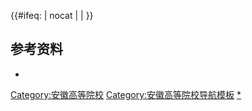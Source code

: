 {{Navbox
|name      = 安徽高等院校
|title     = [[安徽省高等学校列表|安徽高等院校]]
|state={{{state|autocollapse}}}
|image=
|style = text-align: left;
|groupstyle = text-align: center;
|listclass = hlist
|bodyclass = hlist
|above= 
* [[中国大陆高等学校列表]]
* [[安徽省教育厅]]

|group1 = [[中华人民共和国军事院校列表|军事院校]]
|list1 = 
* [[中国人民解放军陆军炮兵防空兵学院|陆军炮兵防空兵学院]]<sub>[[合肥市|合肥]]</sub><sup>[[中国人民解放军陆军|（陆军）]][[副军级]]本</sup>
* [[中国人民解放军陆军装甲兵学院|陆军装甲兵学院]]<sub>[[蚌埠市|蚌埠]]</sub><sup>[[中国人民解放军陆军|（陆军）]][[副军级]]本（分）</sup>
* [[中国人民解放军陆军军事交通学院汽车士官学校|陆军军事交通学院汽车士官学校]]<sub>[[蚌埠市|蚌埠]]</sub><sup>[[中国人民解放军陆军|（陆军）]][[副军级]]专（分）</sup>
* [[中国人民解放军海军士官学校|海军士官学校]]<sub>[[蚌埠市|蚌埠]]</sub><sup>[[中国人民解放军海军|（海军）]][[正师级]]专</sup>
|group2=[[中央部属高校|中央部属]]
|list2=
* [[中国科学技术大学]]<sup>[[中国科学院|（中科院属）]]{{线路名|#00D2D3<!--一流学科-->}}{{线路名|#D22630<!--985-->}}{{线路名|#0092BC<!--211-->}}{{线路名|#97D700<!--国重-->}}本</sup>
* [[合肥工业大学]]<sup>[[中华人民共和国教育部|（教育部属）]]{{线路名|#00D2D3<!--一流学科-->}}{{线路名|#0092BC<!--211-->}}{{线路名|#97D700<!--国重-->}}本</sup>

|group3=[[合肥市]]
|list3=
* [[中国科学技术大学]]<sup>{{线路名|#00D2D3<!--一流学科-->}}{{线路名|#D22630<!--985-->}}{{线路名|#0092BC<!--211-->}}{{线路名|#97D700<!--国重-->}}本</sup>
* [[合肥工业大学]]<sup>{{线路名|#00D2D3<!--一流学科-->}}{{线路名|#0092BC<!--211-->}}{{线路名|#97D700<!--国重-->}}本</sup>
* [[安徽大学]]<sup>[[省部共建大学|（省部共建）]]{{线路名|#00D2D3<!--一流学科-->}}{{线路名|#0092BC<!--211-->}}本</sup>
* [[安徽医科大学]]<sup>[[省部共建大学|（省部共建）]]{{线路名|#F4DA40<!--中西部-->}}本</sup>
* [[安徽农业大学]]<sup>[[省部共建大学|（省部共建）]]{{线路名|#F4DA40<!--中西部-->}}本</sup>
* [[安徽中医药大学]]<sup>本{{线路名|#F4DA40<!--中西部-->}}</sup>
* [[安徽建筑大学]]<sup>[[省部共建大学|（省部共建）]]本</sup>
* [[合肥学院]]<sup>本</sup>
* [[合肥师范学院]]<sup>本</sup>
* [[安徽艺术学院]]<sup>本</sup>
* [[巢湖学院]]<sup>本</sup>
----
* [[安徽新华学院]]<sup>民本</sup>
* [[安徽三联学院]]<sup>民本</sup>
* [[安徽文达信息工程学院]]<sup>民本</sup>
* [[安徽外国语学院]]<sup>民本</sup>
* [[合肥经济学院]]<sup>民本</sup>
* [[合肥城市学院]]<sup>民本</sup>
----
* [[安徽大学江淮学院]]<sup>民本独</sup>
* [[安徽医科大学临床医学院]]<sup>民本独</sup>
----
* [[安徽职业技术学院]]<sup>专</sup>
* [[安徽警官职业学院]]<sup>专</sup>
* [[合肥通用职业技术学院]]<sup>专</sup>
* [[安徽体育运动职业技术学院]]<sup>专</sup>
* [[安徽医学高等专科学校]]<sup>专</sup>
* [[安徽交通职业技术学院]]<sup>专</sup>
* [[安徽工业经济职业技术学院]]<sup>专</sup>
* [[安徽广播影视职业技术学院]]<sup>专</sup>
* [[安徽财贸职业学院]]<sup>专</sup>
* [[安徽新闻出版职业技术学院]]<sup>专</sup>
* [[安徽艺术职业学院]]<sup>专</sup>
* [[安徽工商职业学院]]<sup>专</sup>
* [[安徽电气工程职业技术学院]]<sup>专</sup>
* [[安徽城市管理职业学院]]<sup>专</sup>
* [[安徽中澳科技职业学院]]<sup>专</sup>
* [[安徽邮电职业技术学院]]<sup>专</sup>
* [[安徽林业职业技术学院]]<sup>专</sup>
* [[安徽公安职业学院]]<sup>专</sup>
* [[安徽国际商务职业学院]]<sup>专</sup>
* [[安徽审计职业学院]]<sup>专</sup>
* [[徽商职业学院]]<sup>专</sup>
* [[安徽汽车职业技术学院]]<sup>专</sup>
* [[合肥幼儿师范高等专科学校]]<sup>专</sup>
* [[安徽粮食工程职业学院]]<sup>专</sup>
* [[合肥职业技术学院]]<sup>专</sup>
* [[安徽水利水电职业技术学院]]<sup>专</sup>
----
* [[民办万博科技职业学院]]<sup>民专</sup>
* [[民办合肥经济技术职业学院]]<sup>民专</sup>
* [[民办合肥财经职业学院]]<sup>民专</sup>
* [[民办合肥滨湖职业技术学院]]<sup>民专</sup>
* [[安徽涉外经济职业学院]]<sup>民专</sup>
* [[合肥共达职业技术学院]]<sup>民专</sup>
* [[安徽绿海商务职业学院]]<sup>民专</sup>
* [[合肥信息技术职业学院]]<sup>民专</sup>
* [[合肥科技职业学院]]<sup>民专</sup>
----
* [[合肥市职工大学]]<sup>成</sup>
* [[安徽开放大学]]<sup>成</sup>
* [[合肥职工科技大学]]<sup>成</sup>
* [[安徽经济管理干部学院]]<sup>成</sup>

|group4=[[芜湖市]]
|list4=
* [[安徽师范大学]]<sup>[[省部共建大学|（省部共建）]]{{线路名|#F4DA40<!--中西部-->}}本</sup>
* [[安徽工程大学]]<sup>本{{线路名|#F4DA40<!--中西部-->}}</sup>
* [[皖南医学院]]<sup>本</sup>
* [[安徽信息工程学院]]<sup>民本</sup>
* [[安徽师范大学皖江学院]]<sup>民本独</sup>
* [[安徽商贸职业技术学院]]<sup>专</sup>
* [[芜湖职业技术学院]]<sup>专</sup>
* [[安徽中医药高等专科学校]]<sup>专</sup>
* [[安徽机电职业技术学院]]<sup>专</sup>
* [[安徽扬子职业技术学院]]<sup>民专</sup>

|group5=[[蚌埠市]]
|list5=
* [[安徽财经大学]]<sup>{{线路名|#F4DA40<!--中西部-->}}本</sup>
* [[蚌埠医学院]]<sup>本</sup>
* [[安徽科技学院|安徽科技学院龙湖校区]]<sup>本（分）</sup>
* [[蚌埠学院]]<sup>本</sup>
* [[蚌埠工商学院]]<sup>民本</sup>
* [[安徽电子信息职业技术学院]]<sup>专</sup>
* [[蚌埠经济技术职业学院]]<sup>民专</sup>

|group6=[[淮南市]]
|list6=
* [[安徽理工大学]]<sup>[[省部共建大学|（省部共建）]]{{线路名|#F4DA40<!--中西部-->}}本</sup>
* [[淮南师范学院]]<sup>本</sup>
* [[淮南联合大学]]<sup>专</sup>
* [[淮南职业技术学院]]<sup>专</sup>
* [[安徽工贸职业技术学院]]<sup>专</sup>
* [[安徽现代信息工程职业学院]]<sup>民专</sup>
* [[淮南市职工大学]]<sup>成</sup>

|group7=[[马鞍山市]]
|list7=
* [[安徽工业大学]]<sup>[[省部共建大学|（省部共建）]]{{线路名|#F4DA40<!--中西部-->}}本</sup>
* [[皖江工学院]]<sup>民本</sup>
* [[马鞍山学院]]<sup>民本</sup>
* [[安徽冶金科技职业学院]]<sup>专</sup>
* [[马鞍山师范高等专科学校]]<sup>专</sup>
* [[马鞍山职业技术学院]]<sup>专</sup>

|group8=[[淮北市]]
|list8=
* [[淮北师范大学]]<sup>[[省部共建大学|（省部共建）]]{{线路名|#F4DA40<!--中西部-->}}本</sup>
* [[淮北理工学院]]<sup>民本</sup>
* [[淮北职业技术学院]]<sup>专</sup>
* [[安徽矿业职业技术学院]]<sup>民专</sup>

|group9=[[铜陵市]]
|list9=
* [[铜陵学院]]<sup>本</sup>
* [[铜陵职业技术学院]]<sup>专</sup>
* [[安徽工业职业技术学院]]<sup>专</sup>

|group10=[[安庆市]]
|list10=
* [[安庆师范大学]]<sup>{{线路名|#F4DA40<!--中西部-->}}本</sup>
* [[安庆职业技术学院]]<sup>专</sup>
* [[安庆医药高等专科学校]]<sup>专</sup>
* [[桐城师范高等专科学校]]<sup>专</sup>
* [[安徽黄梅戏艺术职业学院]]<sup>专</sup>

|group11=[[黄山市]]
|list11=
* [[黄山学院]]<sup>本</sup>
* [[黄山职业技术学院]]<sup>专</sup>
* [[黄山健康职业学院]]<sup>民专</sup>

|group12=[[滁州市]]
|list12=
* [[安徽科技学院]]<sup>本</sup>
* [[滁州学院]]<sup>本</sup>
* [[滁州职业技术学院]]<sup>专</sup>
* [[滁州城市职业学院]]<sup>专</sup>

|group13=[[阜阳市]]
|list13=
* [[阜阳师范大学]]<sup>本</sup>
* [[阜阳师范大学信息工程学院]]<sup>民本独</sup>
* [[阜阳职业技术学院]]<sup>专</sup>
* [[阜阳幼儿师范高等专科学校]]<sup>专</sup>
* [[阜阳科技职业学院]]<sup>民专</sup>
* [[民办安徽旅游职业学院]]<sup>民专</sup>

|group14=[[宿州市]]
|list14=
* [[宿州学院]]<sup>本</sup>
* [[宿州职业技术学院]]<sup>专</sup>
* [[皖北卫生职业学院]]<sup>专</sup>
* [[宿州航空职业学院]]<sup>民专</sup>
* [[宿州教育学院]]<sup>成</sup>

|group15=[[六安市]]
|list15=
* [[皖西学院]]<sup>本</sup>
* [[六安职业技术学院]]<sup>专</sup>
* [[安徽国防科技职业学院]]<sup>专</sup>
* [[皖西卫生职业学院]]<sup>专</sup>


|group16=[[亳州市]]
|list16=
* [[亳州学院]]<sup>本</sup>
* [[亳州职业技术学院]]<sup>专</sup>

|group17=[[池州市]]
|list17=
* [[池州学院]]<sup>本</sup>
* [[池州职业技术学院]]<sup>专</sup>
* [[安徽卫生健康职业学院]]<sup>专</sup>

|group18 = [[宣城市]]
|list18 = 
* [[宣城职业技术学院]]<sup>专</sup>

|belowstyle = text-align:left;
|below = 以上除另有标注的外，均为属地行政区省属、市属公办高等学校。<br/>{{线路名|#00D2D3<!--一流学科-->}}：[[世界一流大学和一流学科建设|“双一流”建设高校]]；{{线路名|#D22630<!--985-->}}：[[985工程|原985工程院校]]；{{线路名|#0092BC<!--211-->}}：[[211工程|原211工程院校]]；{{线路名|#97D700<!--国重-->}}：[[全国重点大学|原全国重点大学]]；{{线路名|#F4DA40<!--中西部-->}}：[[中西部高校基础能力建设工程|中西部高校基础能力建设工程院校]]。<br><sup>本</sup>：办学层次为[[本科]]的高校；<sup>专</sup>：办学层次为[[专科]]的高校；<sup>民</sup>：民办高校；<sup>独</sup>：[[独立学院]]；<sup>成</sup>：成人高校；<sup>（分）</sup>：高等院校的分校或校区，不具备独立备案资格。<br/>截至2021年9月30日，[[安徽省]]共有高等学校127所，其中普通高等学校121所，成人高等学校6所。
}}<includeonly>{{#ifeq: {{{1}}} | nocat | <!--空--> | [[Category:安徽高等院校]] }}</includeonly><noinclude>
== 参考资料 ==
* {{cite web|url=http://www.moe.gov.cn/jyb_xxgk/s5743/s5744/A03/202110/t20211025_574874.html|title=全国高等学校名单|publisher=中华人民共和国教育部|accessdate=2021-11-22|language=zh-hans}}
[[Category:安徽高等院校导航模板]]
[[Category:安徽高等院校|*]]
</noinclude>